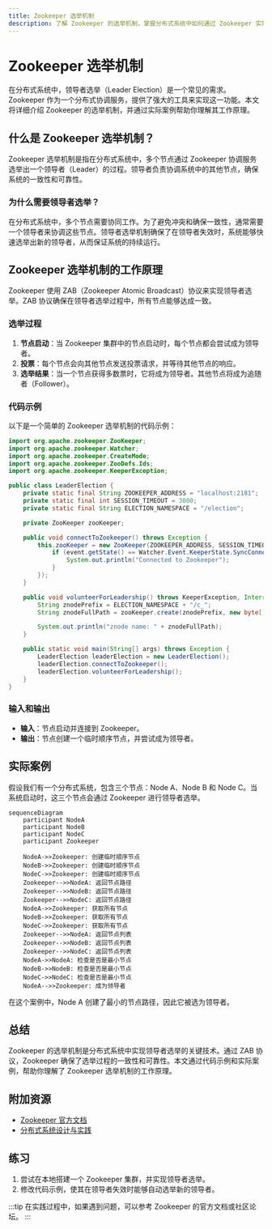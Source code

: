 ```yaml
---
title: Zookeeper 选举机制
description: 了解 Zookeeper 的选举机制，掌握分布式系统中如何通过 Zookeeper 实现领导者选举。
---
```


# Zookeeper 选举机制

在分布式系统中，领导者选举（Leader Election）是一个常见的需求。Zookeeper 作为一个分布式协调服务，提供了强大的工具来实现这一功能。本文将详细介绍 Zookeeper 的选举机制，并通过实际案例帮助你理解其工作原理。

## 什么是 Zookeeper 选举机制？

Zookeeper 选举机制是指在分布式系统中，多个节点通过 Zookeeper 协调服务选举出一个领导者（Leader）的过程。领导者负责协调系统中的其他节点，确保系统的一致性和可靠性。

### 为什么需要领导者选举？

在分布式系统中，多个节点需要协同工作。为了避免冲突和确保一致性，通常需要一个领导者来协调这些节点。领导者选举机制确保了在领导者失效时，系统能够快速选举出新的领导者，从而保证系统的持续运行。

## Zookeeper 选举机制的工作原理

Zookeeper 使用 ZAB（Zookeeper Atomic Broadcast）协议来实现领导者选举。ZAB 协议确保在领导者选举过程中，所有节点能够达成一致。

### 选举过程

1. **节点启动**：当 Zookeeper 集群中的节点启动时，每个节点都会尝试成为领导者。
2. **投票**：每个节点会向其他节点发送投票请求，并等待其他节点的响应。
3. **选举结果**：当一个节点获得多数票时，它将成为领导者。其他节点将成为追随者（Follower）。

### 代码示例

以下是一个简单的 Zookeeper 选举机制的代码示例：

```java
import org.apache.zookeeper.ZooKeeper;
import org.apache.zookeeper.Watcher;
import org.apache.zookeeper.CreateMode;
import org.apache.zookeeper.ZooDefs.Ids;
import org.apache.zookeeper.KeeperException;

public class LeaderElection {
    private static final String ZOOKEEPER_ADDRESS = "localhost:2181";
    private static final int SESSION_TIMEOUT = 3000;
    private static final String ELECTION_NAMESPACE = "/election";

    private ZooKeeper zooKeeper;

    public void connectToZookeeper() throws Exception {
        this.zooKeeper = new ZooKeeper(ZOOKEEPER_ADDRESS, SESSION_TIMEOUT, event -> {
            if (event.getState() == Watcher.Event.KeeperState.SyncConnected) {
                System.out.println("Connected to Zookeeper");
            }
        });
    }

    public void volunteerForLeadership() throws KeeperException, InterruptedException {
        String znodePrefix = ELECTION_NAMESPACE + "/c_";
        String znodeFullPath = zooKeeper.create(znodePrefix, new byte[]{}, Ids.OPEN_ACL_UNSAFE, CreateMode.EPHEMERAL_SEQUENTIAL);

        System.out.println("znode name: " + znodeFullPath);
    }

    public static void main(String[] args) throws Exception {
        LeaderElection leaderElection = new LeaderElection();
        leaderElection.connectToZookeeper();
        leaderElection.volunteerForLeadership();
    }
}
```

### 输入和输出

- **输入**：节点启动并连接到 Zookeeper。
- **输出**：节点创建一个临时顺序节点，并尝试成为领导者。

## 实际案例

假设我们有一个分布式系统，包含三个节点：Node A、Node B 和 Node C。当系统启动时，这三个节点会通过 Zookeeper 进行领导者选举。

```mermaid
sequenceDiagram
    participant NodeA
    participant NodeB
    participant NodeC
    participant Zookeeper

    NodeA->>Zookeeper: 创建临时顺序节点
    NodeB->>Zookeeper: 创建临时顺序节点
    NodeC->>Zookeeper: 创建临时顺序节点
    Zookeeper-->>NodeA: 返回节点路径
    Zookeeper-->>NodeB: 返回节点路径
    Zookeeper-->>NodeC: 返回节点路径
    NodeA->>Zookeeper: 获取所有节点
    NodeB->>Zookeeper: 获取所有节点
    NodeC->>Zookeeper: 获取所有节点
    Zookeeper-->>NodeA: 返回节点列表
    Zookeeper-->>NodeB: 返回节点列表
    Zookeeper-->>NodeC: 返回节点列表
    NodeA->>NodeA: 检查是否是最小节点
    NodeB->>NodeB: 检查是否是最小节点
    NodeC->>NodeC: 检查是否是最小节点
    NodeA-->>Zookeeper: 成为领导者
```

在这个案例中，Node A 创建了最小的节点路径，因此它被选为领导者。

## 总结

Zookeeper 的选举机制是分布式系统中实现领导者选举的关键技术。通过 ZAB 协议，Zookeeper 确保了选举过程的一致性和可靠性。本文通过代码示例和实际案例，帮助你理解了 Zookeeper 选举机制的工作原理。

## 附加资源

- [Zookeeper 官方文档](https://zookeeper.apache.org/doc/current/)
- [分布式系统设计与实践](https://www.oreilly.com/library/view/distributed-systems-principles/9780128182004/)

## 练习

1. 尝试在本地搭建一个 Zookeeper 集群，并实现领导者选举。
2. 修改代码示例，使其在领导者失效时能够自动选举新的领导者。

:::tip
在实践过程中，如果遇到问题，可以参考 Zookeeper 的官方文档或社区论坛。
:::